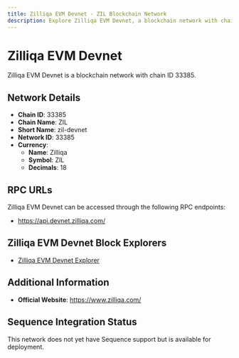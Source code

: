 ```yaml
--- 
title: Zilliqa EVM Devnet - ZIL Blockchain Network
description: Explore Zilliqa EVM Devnet, a blockchain network with chain ID 33385. Learn about its native currency, Zilliqa, and how to interact with the network.
---
```


# Zilliqa EVM Devnet

Zilliqa EVM Devnet is a blockchain network with chain ID 33385.

## Network Details

- **Chain ID**: 33385
- **Chain Name**: ZIL
- **Short Name**: zil-devnet
- **Network ID**: 33385
- **Currency**: 
  - **Name**: Zilliqa
  - **Symbol**: ZIL
  - **Decimals**: 18

## RPC URLs

Zilliqa EVM Devnet can be accessed through the following RPC endpoints:

- https://api.devnet.zilliqa.com/

## Zilliqa EVM Devnet Block Explorers

- [Zilliqa EVM Devnet Explorer](https://otterscan.devnet.zilliqa.com)

## Additional Information

- **Official Website**: https://www.zilliqa.com/

## Sequence Integration Status

This network does not yet have Sequence support but is available for deployment.
